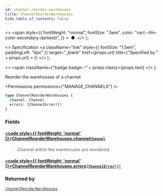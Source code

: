 ```yaml
---
id: channel-reorder-warehouses
title: ChannelReorderWarehouses
hide_table_of_contents: false
---
```


  <>
    <span
      style={{
        fontWeight: "normal",
        fontSize: ".5em",
        color: "var(--ifm-color-secondary-darkest)",
      }}
    >
      &nbsp;●&nbsp;
    </span>
  </>
);

  <>
    Specification
    <a
      className="link"
      style={{ fontSize: "1.5em", paddingLeft: "4px" }}
      target="\_blank"
      href={props.url}
      title={"Specified by " + props.url}
    >
      ⎘
    </a>
  </>
);

  <>
    <span className={"badge badge--" + props.class}>{props.text}</span>
  </>
);

Reorder the warehouses of a channel.

<Badge text="Added in Saleor 3.7" class="secondary margin-bottom--sm" />

<FeaturePreview />

<Permissions permissions={"MANAGE_CHANNELS"} />

```graphql
type ChannelReorderWarehouses {
  channel: Channel
  errors: [ChannelError!]!
}
```

### Fields

#### [<code style={{ fontWeight: 'normal' }}>ChannelReorderWarehouses.<b>channel</b></code>](#)<Bullet />[`Channel`](../../../api-reference/channels/objects/channel) <Badge class="secondary" text="object"/> <Badge class="secondary" text="channels"/>

> Channel within the warehouses are reordered.

#### [<code style={{ fontWeight: 'normal' }}>ChannelReorderWarehouses.<b>errors</b></code>](#)<Bullet />[`[ChannelError!]!`](../../../api-reference/channels/objects/channel-error) <Badge class="secondary" text="non-null"/> <Badge class="secondary" text="object"/> <Badge class="secondary" text="channels"/>

>

### Returned by

[`channelReorderWarehouses`](../../../api-reference/channels/mutations/channel-reorder-warehouses) <Badge class="secondary" text="mutation"/>


